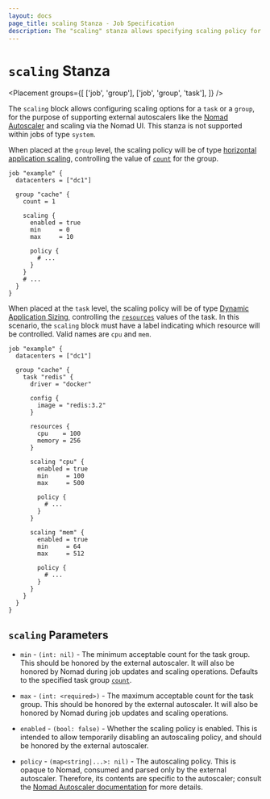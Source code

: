 ```yaml
---
layout: docs
page_title: scaling Stanza - Job Specification
description: The "scaling" stanza allows specifying scaling policy for a task group
---
```


# `scaling` Stanza

<Placement
  groups={[
    ['job', 'group'],
    ['job', 'group', 'task'],
  ]}
/>

The `scaling` block allows configuring scaling options for a `task` or a
`group`, for the purpose of supporting external autoscalers like the
[Nomad Autoscaler](https://github.com/hashicorp/nomad-autoscaler) and scaling
via the Nomad UI. This stanza is not supported within jobs of type `system`.

When placed at the `group` level, the scaling policy will be of type
[horizontal application scaling][horizontal_app_scaling], controlling the value
of [`count`][] for the group.

```hcl
job "example" {
  datacenters = ["dc1"]

  group "cache" {
    count = 1

    scaling {
      enabled = true
      min     = 0
      max     = 10

      policy {
        # ...
      }
    }
    # ...
  }
}
```

When placed at the `task` level, the scaling policy will be of type
[Dynamic Application Sizing][das], controlling the [`resources`][] values of
the task. In this scenario, the `scaling` block must have a label indicating
which resource will be controlled. Valid names are `cpu` and `mem`.

```hcl
job "example" {
  datacenters = ["dc1"]

  group "cache" {
    task "redis" {
      driver = "docker"

      config {
        image = "redis:3.2"
      }

      resources {
        cpu    = 100
        memory = 256
      }

      scaling "cpu" {
        enabled = true
        min     = 100
        max     = 500

        policy {
          # ...
        }
      }

      scaling "mem" {
        enabled = true
        min     = 64
        max     = 512

        policy {
          # ...
        }
      }
    }
  }
}
```

## `scaling` Parameters

- `min` - <code>(int: nil)</code> - The minimum acceptable count for the task group.
  This should be honored by the external autoscaler. It will also be honored by Nomad
  during job updates and scaling operations. Defaults to the specified task group [`count`][].

- `max` - <code>(int: &lt;required&gt;)</code> - The maximum acceptable count for the task group.
  This should be honored by the external autoscaler. It will also be honored by Nomad
  during job updates and scaling operations.

- `enabled` - <code>(bool: false)</code> - Whether the scaling policy is enabled.
  This is intended to allow temporarily disabling an autoscaling policy, and should be
  honored by the external autoscaler.

- `policy` - <code>(map<string|...>: nil)</code> - The autoscaling policy. This is
  opaque to Nomad, consumed and parsed only by the external autoscaler. Therefore,
  its contents are specific to the autoscaler; consult the
  [Nomad Autoscaler documentation][autoscaling_policy] for more details.

[autoscaling_policy]: /docs/autoscaling/policy
[`count`]: /docs/job-specification/group#count 'Nomad Task Group specification'
[`resources`]: /docs/job-specification/task#resources 'Nomad Task specification'
[das]: /docs/autoscaling#dynamic-application-sizing
[horizontal_app_scaling]: /docs/autoscaling#horizontal-application-autoscaling
